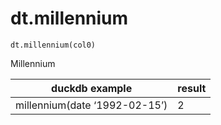 # dt.millennium { #duckops.dt.millennium }

`dt.millennium(col0)`

Millennium

| duckdb example | result |
| -------------- | ------ |
| millennium(date '1992-02-15') | 2 |
